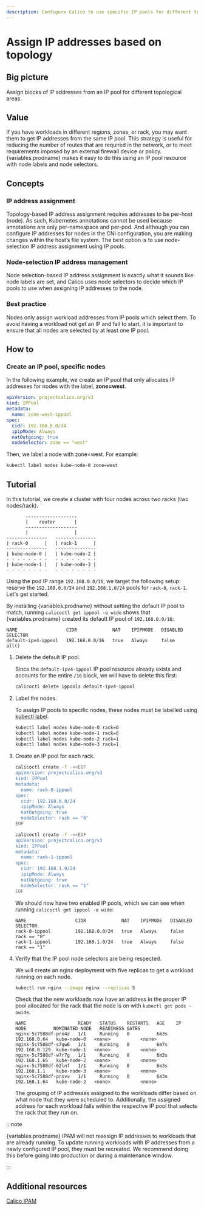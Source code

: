 ```yaml
---
description: Configure Calico to use specific IP pools for different topologies including zone, rack, or region.
---
```



# Assign IP addresses based on topology

## Big picture

Assign blocks of IP addresses from an IP pool for different topological areas.

## Value

If you have workloads in different regions, zones, or rack, you may want them to get IP addresses from the same IP pool. This strategy is useful for reducing the number of routes that are required in the network, or to meet requirements imposed by an external firewall device or policy. {variables.prodname} makes it easy to do this using an IP pool resource with node labels and node selectors.

## Concepts

### IP address assignment

Topology-based IP address assignment requires addresses to be per-host (node).
As such, Kubernetes annotations cannot be used because annotations are only per-namespace and per-pod. And although you can configure IP addresses for nodes in the CNI configuration, you are making changes within the host’s file system. The best option is to use node-selection IP address assignment using IP pools.

### Node-selection IP address management

Node selection-based IP address assignment is exactly what it sounds like: node labels are set, and Calico uses node selectors to decide which IP pools to use when assigning IP addresses to the node.

### Best practice

Nodes only assign workload addresses from IP pools which select them. To avoid having a workload not get an IP and fail to start, it is important to ensure that all nodes are selected by at least one IP pool.

## How to

### Create an IP pool, specific nodes

In the following example, we create an IP pool that only allocates IP addresses for nodes with the label, **zone=west**.

```yaml
apiVersion: projectcalico.org/v3
kind: IPPool
metadata:
  name: zone-west-ippool
spec:
  cidr: 192.168.0.0/24
  ipipMode: Always
  natOutgoing: true
  nodeSelector: zone == "west"
```

Then, we label a node with zone=west. For example:

```bash
kubectl label nodes kube-node-0 zone=west
```

## Tutorial

In this tutorial, we create a cluster with four nodes across two racks (two nodes/rack).

```
       -------------------
       |    router       |
       -------------------
       |                 |
---------------   ---------------
| rack-0      |   | rack-1      |
---------------   ---------------
| kube-node-0 |   | kube-node-2 |
- - - - - - - -   - - - - - - - -
| kube-node-1 |   | kube-node-3 |
- - - - - - - -   - - - - - - - -
```

Using the pod IP range `192.168.0.0/16`, we target the following setup: reserve
the `192.168.0.0/24` and `192.168.1.0/24` pools for `rack-0`, `rack-1`. Let's
get started.

By installing {variables.prodname} without setting the default IP pool to match,
running `calicoctl get ippool -o wide` shows that {variables.prodname} created its
default IP pool of `192.168.0.0/16`:

```
NAME                  CIDR             NAT    IPIPMODE   DISABLED   SELECTOR
default-ipv4-ippool   192.168.0.0/16   true   Always     false      all()
```

1. Delete the default IP pool.

   Since the `default-ipv4-ippool` IP pool resource already exists and accounts
   for the entire `/16` block, we will have to delete this first:

   ```bash
   calicoctl delete ippools default-ipv4-ippool
   ```

2. Label the nodes.

   To assign IP pools to specific nodes, these nodes must be labelled
   using [kubectl label](https://kubernetes.io/docs/tasks/configure-pod-container/assign-pods-nodes/#add-a-label-to-a-node).

   ```bash
   kubectl label nodes kube-node-0 rack=0
   kubectl label nodes kube-node-1 rack=0
   kubectl label nodes kube-node-2 rack=1
   kubectl label nodes kube-node-3 rack=1
   ```

3. Create an IP pool for each rack.

   ```bash
   calicoctl create -f -<<EOF
   apiVersion: projectcalico.org/v3
   kind: IPPool
   metadata:
     name: rack-0-ippool
   spec:
     cidr: 192.168.0.0/24
     ipipMode: Always
     natOutgoing: true
     nodeSelector: rack == "0"
   EOF
   ```

   ```bash
   calicoctl create -f -<<EOF
   apiVersion: projectcalico.org/v3
   kind: IPPool
   metadata:
     name: rack-1-ippool
   spec:
     cidr: 192.168.1.0/24
     ipipMode: Always
     natOutgoing: true
     nodeSelector: rack == "1"
   EOF
   ```

   We should now have two enabled IP pools, which we can see when running `calicoctl get ippool -o wide`:

   ```
   NAME                  CIDR             NAT    IPIPMODE   DISABLED   SELECTOR
   rack-0-ippool         192.168.0.0/24   true   Always     false      rack == "0"
   rack-1-ippool         192.168.1.0/24   true   Always     false      rack == "1"
   ```

4. Verify that the IP pool node selectors are being respected.

   We will create an nginx deployment with five replicas to get a workload
   running on each node.

   ```bash
   kubectl run nginx --image nginx --replicas 5
   ```

   Check that the new workloads now have an address in the proper IP pool
   allocated for the rack that the node is on with `kubectl get pods -owide`.

   ```
   NAME                   READY   STATUS    RESTARTS   AGE    IP             NODE          NOMINATED NODE   READINESS GATES
   nginx-5c7588df-prx4z   1/1     Running   0          6m3s   192.168.0.64   kube-node-0   <none>           <none>
   nginx-5c7588df-s7qw6   1/1     Running   0          6m7s   192.168.0.129  kube-node-1   <none>           <none>
   nginx-5c7588df-w7r7g   1/1     Running   0          6m3s   192.168.1.65   kube-node-2   <none>           <none>
   nginx-5c7588df-62lnf   1/1     Running   0          6m3s   192.168.1.1    kube-node-3   <none>           <none>
   nginx-5c7588df-pnsvv   1/1     Running   0          6m3s   192.168.1.64   kube-node-2   <none>           <none>
   ```

   The grouping of IP addresses assigned to the workloads differ based on what
   node that they were scheduled to. Additionally, the assigned address for
   each workload falls within the respective IP pool that selects the rack that
   they run on.

:::note

{variables.prodname} IPAM will not reassign IP addresses to workloads
that are already running. To update running workloads with IP addresses from
a newly configured IP pool, they must be recreated. We recommend doing this
before going into production or during a maintenance window.

:::

## Additional resources

[Calico IPAM](../../reference/configure-cni-plugins.mdx)
